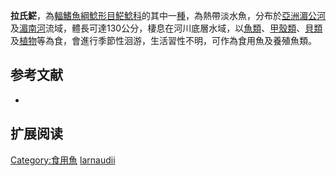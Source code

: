 {{Speciesbox
| name = 拉氏𩷶
| image = Pangal.jpg
| image_caption = 
| image_width = 250px
| status = LC
| status_system = IUCN3.1
| genus = Pangasius
| species = larnaudii
| authority = [[Bocourt|Bocourt]], 1886
| synonyms = *''Pangasius larnaudei'', Bocourt, 1866 
*''Pangasius larnaudi '' ,Bocourt, 1866 
}}

'''拉氏𩷶'''，為[[輻鰭魚綱|輻鰭魚綱]][[鯰形目|鯰形目]][[𩷶鯰科|𩷶鯰科]]的其中一[[種|種]]，為熱帶淡水魚，分布於[[亞洲|亞洲]][[湄公河|湄公河]]及[[湄南河|湄南河]]流域，體長可達130公分，棲息在河川底層水域，以[[魚類|魚類]]、[[甲殼類|甲殼類]]、[[貝類|貝類]]及[[植物|植物]]等為食，會進行季節性洄游，生活習性不明，可作為食用魚及養殖魚類。

==参考文献==
*{{FishBase_species|genus=Pangasius|species=larnaudii|year=2015|month=7}}

== 扩展阅读 ==
{{refbegin}}
{{wikispecies-inline|Pangasius larnaudii|拉氏𩷶}}
{{refend}}
{{Taxonbar|from=Q150483}}

[[Category:食用魚|Category:食用魚]]
[[Category:𩷶屬|larnaudii]]